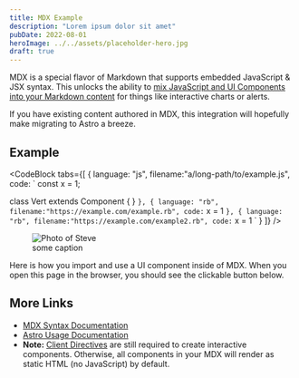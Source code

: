 ```yaml
---
title: MDX Example
description: "Lorem ipsum dolor sit amet"
pubDate: 2022-08-01
heroImage: ../../assets/placeholder-hero.jpg
draft: true
---
```



MDX is a special flavor of Markdown that supports embedded JavaScript & JSX syntax. This unlocks the ability to [mix JavaScript and UI Components into your Markdown content](https://docs.astro.build/en/guides/markdown-content/#mdx-features) for things like interactive charts or alerts.

If you have existing content authored in MDX, this integration will hopefully make migrating to Astro a breeze.

## Example

<CodeBlock
  tabs={[
    {
      language: "js",
      filename:"a/long-path/to/example.js",
      code: `
const x = 1;

class Vert extends Component {
}
`
    },
    {
      language: "rb",
      filename:"https://example.com/example.rb",
      code: `
x = 1
`
    },
    {
      language: "rb",
      filename:"https://example.com/example2.rb",
      code: `
x = 1
`
    }
    ]} />


<figure>
  <Image
    src={steve}
    alt="Photo of Steve"
    format="webp"
    quality="med"
    class="h-64"
  />
  <figcaption>some caption</figcaption>
</figure>

Here is how you import and use a UI component inside of MDX.
When you open this page in the browser, you should see the clickable button below.

## More Links

- [MDX Syntax Documentation](https://mdxjs.com/docs/what-is-mdx)
- [Astro Usage Documentation](https://docs.astro.build/en/guides/markdown-content/#markdown-and-mdx-pages)
- **Note:** [Client Directives](https://docs.astro.build/en/reference/directives-reference/#client-directives) are still required to create interactive components. Otherwise, all components in your MDX will render as static HTML (no JavaScript) by default.
